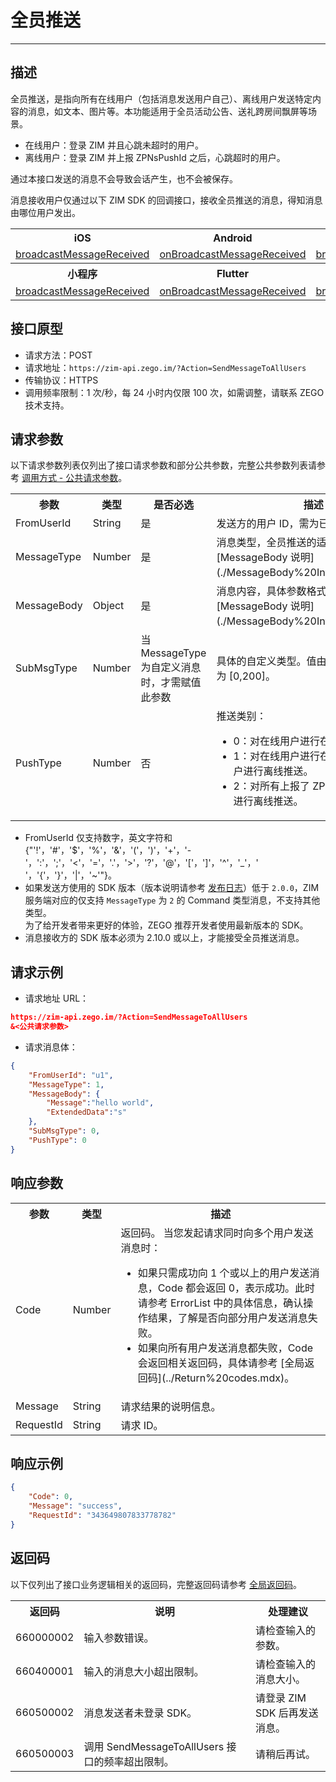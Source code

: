 # 全员推送

- - -

## 描述

全员推送，是指向所有在线用户（包括消息发送用户自己）、离线用户发送特定内容的消息，如文本、图片等。本功能适用于全员活动公告、送礼跨房间飘屏等场景。

- 在线用户：登录 ZIM 并且心跳未超时的用户。
- 离线用户：登录 ZIM 并上报 ZPNsPushId 之后，心跳超时的用户。

<Note title="说明">通过本接口发送的消息不会导致会话产生，也不会被保存。</Note>

消息接收用户仅通过以下 ZIM SDK 的回调接口，接收全员推送的消息，得知消息由哪位用户发出。

<table>
<tbody><tr>
<th>iOS</th>
<th>Android</th>
<th>macOS</th>
<th>Windows</th>
<th>Web</th>
</tr>
<tr>
<td><a href="/article/api?doc=zim_API~objective-c_ios~protocol~ZIMEventHandler#zim-broadcast-message-received" target="_blank" rel="noopener">broadcastMessageReceived</a></td>
<td><a href="/article/api?doc=zim_API~java_android~class~ZIMEventHandler#on-broadcast-message-received" target="_blank" rel="noopener">onBroadcastMessageReceived</a></td>
<td><a href="/article/api?doc=zim_API~objective-c_macos~protocol~ZIMEventHandler#zim-broadcast-message-received" target="_blank" rel="noopener">broadcastMessageReceived</a></td>
<td><a href="/article/api?doc=zim_API~cpp_windows~class~ZIMEventHandler#on-broadcast-message-received" target="_blank" rel="noopener">onBroadcastMessageReceived</a></td>
<td><a href="/article/api?doc=zim_API~javascript_web~interface~ZIMEventHandler#broadcast-message-received" target="_blank" rel="noopener">broadcastMessageReceived</a></td>
</tr>
<tr>
<th>小程序</th>
<th>Flutter</th>
<th>React Native</th>
<th>uni-app</th>
<th>Unity3D</th>
</tr>
<tr>
<td><a href="/article/api?doc=zim_API~javascript_wxxcx~interface~ZIMEventHandler#broadcast-message-received" target="_blank" rel="noopener">broadcastMessageReceived</a></td>
<td><a href="https://pub.dev/documentation/zego_zim/latest/zego_zim/ZIMEventHandler/onBroadcastMessageReceived.html" target="_blank" rel="noopener">onBroadcastMessageReceived</a></td>
<td><a href="/article/api?doc=zim_API~javascript_react-native~interface~ZIMEventHandler#broadcast-message-received" target="_blank" rel="noopener">broadcastMessageReceived</a></td>
<td><a href="/article/api?doc=zim_API~javascript_uni-app~interface~ZIMEventHandler#broadcast-message-received" target="_blank" rel="noopener">broadcastMessageReceived</a></td>
<td><a href="/article/api?doc=zim_API~cs_unity3d~class~ZIMEventHandler#on-message-reactions-changed">OnBroadcastMessageReceived</a></td>
</tr>
</tbody></table>


## 接口原型

- 请求方法：POST
- 请求地址：`https://zim-api.zego.im/?Action=SendMessageToAllUsers`
- 传输协议：HTTPS
- 调用频率限制：1 次/秒，每 24 小时内仅限 100 次，如需调整，请联系 ZEGO 技术支持。

## 请求参数

以下请求参数列表仅列出了接口请求参数和部分公共参数，完整公共参数列表请参考 [调用方式 - 公共请求参数](../Accessing%20Server%20APIs.mdx#2-公共参数)。

<table>
<tbody><tr>
<th>参数</th>
<th>类型</th>
<th>是否必选</th>
<th>描述</th>
</tr>
<tr>
<td>FromUserId</td>
<td>String</td>
<td>是</td>
<td>发送方的用户 ID，需为已注册用户</td>
</tr>
<tr>
<td>MessageType</td>
<td>Number</td>
<td>是</td>
<td>消息类型，全员推送的适用类型请参考 [MessageBody 说明](./MessageBody%20Introduction.mdx)。</td>
</tr>
<tr>
<td>MessageBody</td>
<td>Object</td>
<td>是</td>
<td>消息内容，具体参数格式请参考 [MessageBody 说明](./MessageBody%20Introduction.mdx)。</td>
</tr>
<tr>
<td>SubMsgType</td>
<td>Number</td>
<td>当 MessageType 为自定义消息时，才需赋值此参数</td>
<td>具体的自定义类型。值由您定义，取值范围为 [0,200]。</td>
</tr>
<tr>
<td>PushType</td>
<td>Number</td>
<td>否</td>
<td>推送类别：<ul><li>0：对在线用户进行在线推送。</li><li>1：对在线用户进行在线推送，对离线用户进行离线推送。</li><li>2：对所有上报了 ZPNsPushId 的用户进行离线推送。</li></ul></td>
</tr>
</tbody></table>

<Note title="说明">

- FromUserId 仅支持数字，英文字符和 {"'!'，'#'，'$'，'%'，'&'，'('，')'，'+'，'-'，':'，';'，'<'，'='，'.'，'>'，'?'，'@'，'['，']'，'^'，'_'，' '，'{'，'}'，'|'，'~'"}。
- 如果发送方使用的 SDK 版本（版本说明请参考 [发布日志](/zh/zim-android/client-sdks/zim-release-notes)）低于 `2.0.0`，ZIM 服务端对应的仅支持 `MessageType` 为 `2` 的 Command 类型消息，不支持其他类型。  
    为了给开发者带来更好的体验，ZEGO 推荐开发者使用最新版本的 SDK。
- 消息接收方的 SDK 版本必须为 2.10.0 或以上，才能接受全员推送消息。
</Note>

## 请求示例

- 请求地址 URL：

```json
https://zim-api.zego.im/?Action=SendMessageToAllUsers
&<公共请求参数>
```

- 请求消息体：

```json
{
    "FromUserId": "u1",
    "MessageType": 1,
    "MessageBody": {
        "Message":"hello world",
        "ExtendedData":"s"
    },
    "SubMsgType": 0,
    "PushType": 0
}
```

## 响应参数

<table>
<tbody><tr data-row-level="1">
<th>参数</th>
<th>类型</th>
<th>描述</th>
</tr>
<tr data-row-level="2">
<td>Code</td>
<td>Number</td>
<td>返回码。
<Note title="说明">当您发起请求同时向多个用户发送消息时：<ul><li>如果只需成功向 1 个或以上的用户发送消息，Code 都会返回 0，表示成功。此时请参考 ErrorList 中的具体信息，确认操作结果，了解是否向部分用户发送消息失败。</li><li>如果向所有用户发送消息都失败，Code 会返回相关返回码，具体请参考 [全局返回码](../Return%20codes.mdx)。</li></ul></Note></td>
</tr>
<tr data-row-level="3">
<td>Message</td>
<td>String</td>
<td>请求结果的说明信息。</td>
</tr>
<tr data-row-level="4">
<td>RequestId</td>
<td>String</td>
<td>请求 ID。</td>
</tr>
</tbody></table>


## 响应示例

```json
{
    "Code": 0,
    "Message": "success",
    "RequestId": "343649807833778782"
}
```


## 返回码

以下仅列出了接口业务逻辑相关的返回码，完整返回码请参考 [全局返回码](../Return%20codes.mdx)。

<table>
<tbody><tr>
<th>返回码</th>
<th>说明</th>
<th>处理建议</th>
</tr>
<tr>
<td>660000002</td>
<td>输入参数错误。</td>
<td>请检查输入的参数。</td>
</tr>
<tr>
<td>660400001</td>
<td>输入的消息大小超出限制。</td>
<td>请检查输入的消息大小。</td>
</tr>
<tr>
<td>660500002</td>
<td>消息发送者未登录 SDK。</td>
<td>请登录 ZIM SDK 后再发送消息。</td>
</tr>
<tr>
<td>660500003</td>
<td>调用 SendMessageToAllUsers 接口的频率超出限制。</td>
<td>请稍后再试。</td>
</tr>
</tbody></table>
